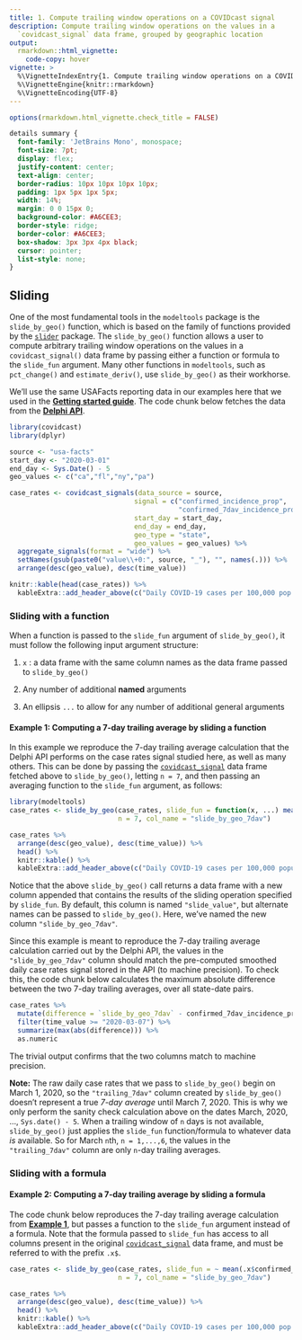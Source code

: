 ```yaml
---
title: 1. Compute trailing window operations on a COVIDcast signal
description: Compute trailing window operations on the values in a 
  `covidcast_signal` data frame, grouped by geographic location
output: 
  rmarkdown::html_vignette:
    code-copy: hover
vignette: >
  %\VignetteIndexEntry{1. Compute trailing window operations on a COVIDcast signal}
  %\VignetteEngine{knitr::rmarkdown}
  %\VignetteEncoding{UTF-8}
---
```


```r
options(rmarkdown.html_vignette.check_title = FALSE)
```

```css
details summary {
  font-family: 'JetBrains Mono', monospace;
  font-size: 7pt;
  display: flex;
  justify-content: center;
  text-align: center;
  border-radius: 10px 10px 10px 10px;
  padding: 1px 5px 1px 5px;
  width: 14%;
  margin: 0 0 15px 0;
  background-color: #A6CEE3;
  border-style: ridge;
  border-color: #A6CEE3;
  box-shadow: 3px 3px 4px black;
  cursor: pointer;
  list-style: none;
}
```

## Sliding

One of the most fundamental tools in the `modeltools` package is the 
`slide_by_geo()` function, which is based on the family of functions provided by
the 
[`slider`](https://cran.r-project.org/web/packages/slider/vignettes/slider.html)
package. The `slide_by_geo()` function allows a user to compute arbitrary trailing
window operations on the values in a `covidcast_signal()` data frame by passing
either a function or formula to the `slide_fun` argument. Many other
functions in `modeltools`, such as `pct_change()` and `estimate_deriv()`, use 
`slide_by_geo()` as their workhorse. 

We'll use the same USAFacts reporting data in our examples here that we used in
the
[**Getting started guide**](https://cmu-delphi.github.io/covidcast/modeltoolsR/articles/modeltools.html).
The code chunk below fetches the data from the 
[**Delphi API**](https://cmu-delphi.github.io/delphi-epidata/api/covidcast_signals.html).

```r
library(covidcast)
library(dplyr)

source <- "usa-facts"
start_day <- "2020-03-01"
end_day <- Sys.Date() - 5
geo_values <- c("ca","fl","ny","pa")

case_rates <- covidcast_signals(data_source = source,
                               signal = c("confirmed_incidence_prop",
                                          "confirmed_7dav_incidence_prop"),
                               start_day = start_day,
                               end_day = end_day,
                               geo_type = "state",
                               geo_values = geo_values) %>%
  aggregate_signals(format = "wide") %>%
  setNames(gsub(paste0("value\\+0:", source, "_"), "", names(.))) %>%
  arrange(desc(geo_value), desc(time_value))
```

```r
knitr::kable(head(case_rates)) %>% 
  kableExtra::add_header_above(c("Daily COVID-19 cases per 100,000 pop." = 4))
```


### Sliding with a function 

When a function is passed to the `slide_fun` argument of `slide_by_geo()`,
it must follow the following input argument structure: 

1. `x` : a data frame with the same column names as the data frame passed to
`slide_by_geo()`

2. Any number of additional **named** arguments

3. An ellipsis `...` to allow for any number of additional general arguments

#### Example 1: Computing a 7-day trailing average by sliding a function

In this example we reproduce the 7-day trailing average calculation that the 
Delphi API performs on the case rates signal studied here, as well as many 
others. This can be done by passing the 
[`covidcast_signal`](https://cmu-delphi.github.io/covidcast/covidcastR/reference/covidcast_signal.html) 
data frame fetched above to `slide_by_geo()`, letting `n = 7`, and then passing
an averaging function to the `slide_fun` argument, as follows:

```r
library(modeltools)
case_rates <- slide_by_geo(case_rates, slide_fun = function(x, ...) mean(x$confirmed_incidence_prop), 
                           n = 7, col_name = "slide_by_geo_7dav") 
```

```r
case_rates %>% 
  arrange(desc(geo_value), desc(time_value)) %>% 
  head() %>%
  knitr::kable() %>% 
  kableExtra::add_header_above(c("Daily COVID-19 cases per 100,000 population" = 5))
```

Notice that the above `slide_by_geo()` call returns a data frame with a new 
column appended that contains the results of the sliding operation specified by
`slide_fun`. By default, this column is named `"slide_value"`, but alternate
names can be passed to `slide_by_geo()`. Here, we've named the new column
`"slide_by_geo_7dav"`.

Since this example is meant to reproduce the 7-day trailing average calculation 
carried out by the Delphi API, the values in the `"slide_by_geo_7dav"` column 
should match the pre-computed smoothed daily case rates signal stored in the API 
(to machine precision). To check this, the code chunk below calculates the 
maximum absolute difference between the two 7-day trailing averages, 
over all state-date pairs.

```r
case_rates %>%
  mutate(difference = `slide_by_geo_7dav` - confirmed_7dav_incidence_prop) %>%
  filter(time_value >= "2020-03-07") %>%
  summarize(max(abs(difference))) %>%
  as.numeric
```

The trivial output confirms that the two columns match to machine precision.

**Note:**
The raw daily case rates that we pass to `slide_by_geo()` begin on March 1, 2020,
so the `"trailing_7dav"` column created by `slide_by_geo()` doesn't represent a true 
*7-day average* until March 7, 2020. This is why we only perform the sanity check
calculation above on the dates March, 2020, ..., `Sys.date() - 5`. When a 
trailing window of `n` days is not available, `slide_by_geo()` just applies the
`slide_fun` function/formula to whatever data *is* available. So for March `n`th,
`n = 1,...,6`, the values in the `"trailing_7dav"` column are only `n`-day trailing
averages. 


### Sliding with a formula

#### Example 2: Computing a 7-day trailing average by sliding a formula

The code chunk below reproduces the 7-day trailing average calculation from
[**Example 1**][Example 1: Computing a 7-day trailing average by sliding a function], 
but passes a function to the `slide_fun` argument instead of a formula.
Note that the formula passed to `slide_fun` has access to all columns present 
in the original
[`covidcast_signal`](https://cmu-delphi.github.io/covidcast/covidcastR/reference/covidcast_signal.html) 
data frame, and must be referred to with the prefix `.x$`. 

```r
case_rates <- slide_by_geo(case_rates, slide_fun = ~ mean(.x$confirmed_incidence_prop),
                           n = 7, col_name = "slide_by_geo_7dav")
```

```r
case_rates %>% 
  arrange(desc(geo_value), desc(time_value)) %>% 
  head() %>%
  knitr::kable() %>% 
  kableExtra::add_header_above(c("Daily COVID-19 cases per 100,000 pop." = 5))
```
